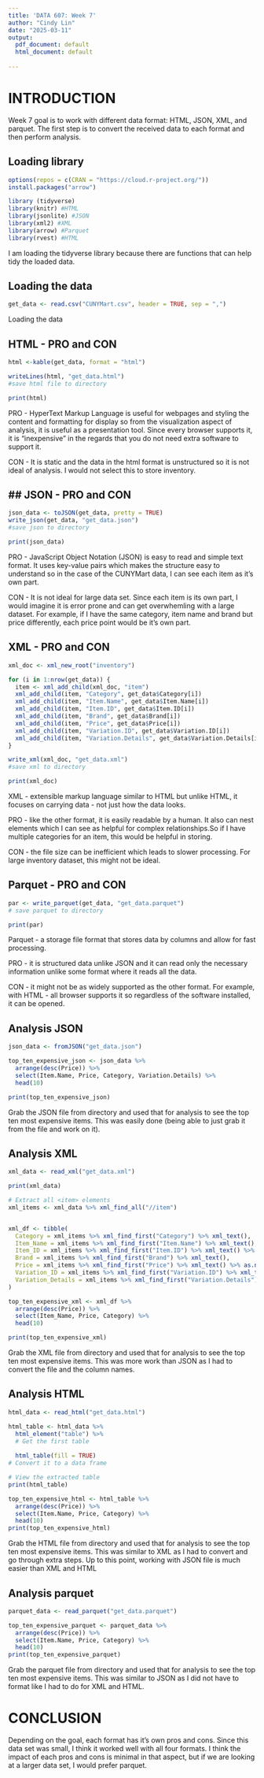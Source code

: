 ```yaml
---
title: 'DATA 607: Week 7'
author: "Cindy Lin"
date: "2025-03-11"
output:
  pdf_document: default
  html_document: default
  
---
```


# INTRODUCTION

Week 7 goal is to work with different data format: HTML, JSON, XML, and parquet. The first step is to convert the received data to each format and then perform analysis. 

## Loading library

```r

options(repos = c(CRAN = "https://cloud.r-project.org/"))
install.packages("arrow")

library (tidyverse)
library(knitr) #HTML
library(jsonlite) #JSON
library(xml2) #XML
library(arrow) #Parquet
library(rvest) #HTML
```
I am loading the tidyverse library because there are functions that can help tidy the loaded data. 

## Loading the data 
```r
get_data <- read.csv("CUNYMart.csv", header = TRUE, sep = ",")

```
Loading the data 

## HTML - PRO and CON
```r
html <-kable(get_data, format = "html")

writeLines(html, "get_data.html") 
#save html file to directory

print(html)
```

PRO - 
HyperText Markup Language is useful for webpages and styling the content and formatting for display so from the visualization aspect of analysis, it is useful as a presentation tool. Since every browser supports it, it is "inexpensive" in the regards that you do not need extra software to support it. 

CON - 
It is static and the data in the html format is unstructured so it is not ideal of analysis. I would not select this to store inventory.

## ## JSON - PRO and CON
```r

json_data <- toJSON(get_data, pretty = TRUE)
write_json(get_data, "get_data.json")
#save json to directory

print(json_data) 

```

PRO - JavaScript Object Notation (JSON) is easy to read and simple text format. It uses key-value pairs which makes the structure easy to understand so in the case of the CUNYMart data, I can see each item as it's own part. 

CON - It is not ideal for large data set. Since each item is its own part, I would imagine it is error prone and can get overwhemling with a large dataset. For example, if I have the same category, item name and brand but price differently, each price point would be it's own part. 

## XML - PRO and CON
```r
xml_doc <- xml_new_root("inventory")

for (i in 1:nrow(get_data)) {
  item <- xml_add_child(xml_doc, "item")
  xml_add_child(item, "Category", get_data$Category[i])
  xml_add_child(item, "Item.Name", get_data$Item.Name[i])
  xml_add_child(item, "Item.ID", get_data$Item.ID[i])
  xml_add_child(item, "Brand", get_data$Brand[i])
  xml_add_child(item, "Price", get_data$Price[i])
  xml_add_child(item, "Variation.ID", get_data$Variation.ID[i])
  xml_add_child(item, "Variation.Details", get_data$Variation.Details[i])
}

write_xml(xml_doc, "get_data.xml")
#save xml to directory

print(xml_doc)
```

XML - extensible markup language similar to HTML but unlike HTML, it focuses on carrying data - not just how the data looks. 

PRO - like the other format, it is easily readable by a human. It also can nest elements which I can see as helpful for complex relationships.So if I have multiple categories for an item, this would be helpful in storing.  

CON - the file size can be inefficient which leads to slower processing. For large inventory dataset, this might not be ideal.  

## Parquet - PRO and CON
```r
par <- write_parquet(get_data, "get_data.parquet")
# save parquet to directory 

print(par)
```

Parquet - a storage file format that stores data by columns and allow for fast processing.

PRO - it is structured data unlike JSON and it can read only the necessary information unlike some format where it reads all the data. 

CON - it might not be as widely supported as the other format. For example, with HTML - all browser supports it so regardless of the software installed, it can be opened. 

## Analysis JSON 
```r
json_data <- fromJSON("get_data.json")

top_ten_expensive_json <- json_data %>%
  arrange(desc(Price)) %>%
  select(Item.Name, Price, Category, Variation.Details) %>%
  head(10)

print(top_ten_expensive_json)

```
Grab the JSON file from directory and used that for analysis to see the top ten most expensive items. 
This was easily done (being able to just grab it from the file and work on it).

## Analysis XML
```r
xml_data <- read_xml("get_data.xml")

print(xml_data)

# Extract all <item> elements
xml_items <- xml_data %>% xml_find_all("//item")


xml_df <- tibble(
  Category = xml_items %>% xml_find_first("Category") %>% xml_text(),
  Item_Name = xml_items %>% xml_find_first("Item.Name") %>% xml_text(),
  Item_ID = xml_items %>% xml_find_first("Item.ID") %>% xml_text() %>% as.integer(),
  Brand = xml_items %>% xml_find_first("Brand") %>% xml_text(),
  Price = xml_items %>% xml_find_first("Price") %>% xml_text() %>% as.numeric(),
  Variation_ID = xml_items %>% xml_find_first("Variation.ID") %>% xml_text(),
  Variation_Details = xml_items %>% xml_find_first("Variation.Details") %>% xml_text()
)

top_ten_expensive_xml <- xml_df %>%
  arrange(desc(Price)) %>%
  select(Item_Name, Price, Category) %>%
  head(10)

print(top_ten_expensive_xml)

```
Grab the XML file from directory and used that for analysis to see the top ten most expensive items. 
This was more work than JSON as I had to convert the file and the column names. 

## Analysis HTML
```r

html_data <- read_html("get_data.html")

html_table <- html_data %>%
  html_element("table") %>%  
  # Get the first table
  
  html_table(fill = TRUE)    
# Convert it to a data frame

# View the extracted table
print(html_table)

top_ten_expensive_html <- html_table %>%
  arrange(desc(Price)) %>%
  select(Item.Name, Price, Category) %>%
  head(10)
print(top_ten_expensive_html)
```
Grab the HTML file from directory and used that for analysis to see the top ten most expensive items. This was similar to XML as I had to convert and go through extra steps. Up to this point, working with JSON file is much easier than XML and HTML

## Analysis parquet
```r
parquet_data <- read_parquet("get_data.parquet")

top_ten_expensive_parquet <- parquet_data %>%
  arrange(desc(Price)) %>%
  select(Item.Name, Price, Category) %>%
  head(10)
print(top_ten_expensive_parquet)
```
Grab the parquet file from directory and used that for analysis to see the top ten most expensive items. This was similar to JSON as I did not have to format like I had to do for XML and HTML.

# CONCLUSION
Depending on the goal, each format has it's own pros and cons. Since this data set was small, I think it worked well with all four formats. I think the impact of each pros and cons is minimal in that aspect, but if we are looking at a larger data set, I would prefer parquet. 
